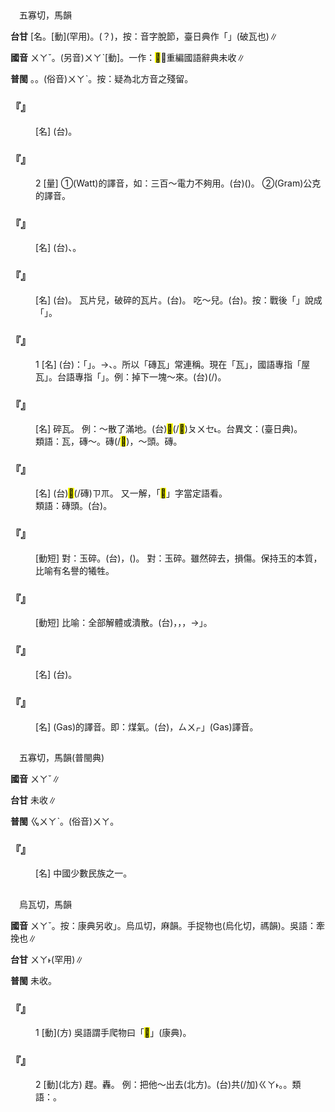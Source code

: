 
=={{ruby|瓦|ㄨㄚˇ}}==

　五寡切，馬韻

'''台甘''' [名{{ruby|]|ㄨㄚˋ}}。[動]{{ruby|(文)|ㄨㄚ˫}}(罕用)。{{ruby|(語)|ㄏㄧㄚ˫}}{{ruby|。|ㄏㄠ˫}}(？)，按：音字脫節，臺日典作「{{ruby|鱟|ㄏㄠ˫}}{{ruby|骿|ㄆㄧㆩ}}{{ruby|<mark>&#xf91e9;</mark>|ㄆㄨㆤ˪}}」(破瓦也)∥

'''國音''' <rt>ㄨㄚˇ</rt>。(另音)<rt>ㄨㄚˋ</rt>[動]。一作：<mark>&#xf9fa7;</mark>，重編國語辭典未收∥

'''普閩''' {{ruby|(文)|ㆣㄨㄚˋ}}。{{ruby|(白)|ㄏㄧㄚ˫}}。(俗音)<rt>ㄨㄚˋ</rt>。按：疑為北方音之殘留。

    

==='''『{{ruby|瓦|ㄨㄚˇ}}{{ruby|盆|ㄆㄣˊ}}』'''===
: [名] (台){{ruby|粗|ㄘㆦ}}{{ruby|<mark>&#xffc5b;</mark>|ㄏㄨㄧˊ}}{{ruby|丌|ㆤ}}{{ruby|面|ㆠㄧㄣ˫}}{{ruby|盆|ㄆㄨㄣˊ}}。
    

==='''『{{ruby|瓦|ㄨㄚˇ}}』'''===
:2  [量] ①(Watt)的譯音，如：三百～電力不夠用。(台){{ruby|三|ㄙㆩ}}{{ruby|百|ㄅㄚㆷ}}{{ruby|瓦|ㄨㄚˋ}}{{ruby|丌|ㆤ}}{{ruby|電|ㄉㄧㄢ˫}}{{ruby|力|ㄌㄧㆤㆶ ͘}}{{ruby|無|ㆠㄜˊ}}{{ruby|夠|ㄍㄠ˪}}({{ruby|無|ㆠㄜˊ}}{{ruby|夠|ㄍㄠ˪}}{{ruby|通|ㄊㄤ}}{{ruby|用|ㄧㆲ˫}}{{ruby|/|ㄧㄥ˫}})。 ②(Gram)公克的譯音。
    

==='''『{{ruby|瓦|ㄨㄚˇ}}{{ruby|壟|ㄌㄨㄥˇ}}』'''===
: [名] (台){{ruby|像|ㄑㄧㆧ˫}}{{ruby|/|ㄑㄧㆫ˫}}{{ruby|壟|ㄌㆲˋ}}、{{ruby|畦|ㄏㆤˊ}}{{ruby|一|ㄐㄧㆵ ͘}}{{ruby|列|ㄌㄧㄚㆵ ͘}}{{ruby|一|ㄐㄧㆵ ͘}}{{ruby|列|ㄌㄧㄚㆵ ͘}}{{ruby|丌|ㆤ}}{{ruby|瓦|ㄏㄧㄚ˫}}{{ruby|/|ㄏㄨㄚ˫}}。
    

==='''『{{ruby|瓦|ㄨㄚˇ}}{{ruby|片|ㄆㄧㄢˋ}}』'''===
: [名] (台){{ruby|厝|ㄘㄨ˪}}{{ruby|瓦|ㄏㄧㄚ˫}}{{ruby|/|ㄏㄨㄚ˫}}。 瓦片兒，破碎的瓦片。(台){{ruby|破|ㄆㄨㄚ˪}}{{ruby|瓦|ㄏㄧㄚ˫}}{{ruby|/|ㄏㄨㄚ˫}}。 吃～兒。(台){{ruby|靠|ㄎㄜ˪}}{{ruby|收|ㄒㄧㄨ}}{{ruby|厝|ㄘㄨ˪}}{{ruby|稅|ㄙㆤ˪}}{{ruby|/|ㄙㄨㆤ˪}}{{ruby|生|ㄒㄧㄥ}}{{ruby|活|ㄨㄚㆷ ͘}}。按：戰後「{{ruby|厝|ㄘㄨ˪}}{{ruby|稅|ㄙㄨㆤ˪}}{{ruby|/|ㄙㆤ˪}}」說成「{{ruby|厝|ㄘㄨ˪}}{{ruby|租|ㄗㆦ}}」。
    

==='''『{{ruby|瓦|ㄨㄚˇ}}』'''===
:1  [名] (台){{ruby|按|ㄢ˪}}：「{{ruby|瓦|ㄏㄧㄚ˫}}」{{ruby|本|ㄅㄨㄣˋ}}{{ruby|義|ㆣㄧ˫}}{{ruby|是|ㄒㄧ˫}}{{ruby|粗|ㄘㆦ}}{{ruby|<mark>&#xffc5b;</mark>|ㄏㄨㄧˊ}}{{ruby|仔|ㄚ}}。→{{ruby|瓦|ㄏㄧㄚ˫}}{{ruby|/|ㄏㄨㄚ˫}}、{{ruby|磚|ㄗㆭ˫}}{{ruby|丌|ㆤ}}{{ruby|總|ㄗㆲˋ}}{{ruby|稱|ㄑㄧㄥ}}。所以「磚瓦」常連稱。現在「瓦」，國語專指「屋瓦」。台語專指「{{ruby|厝|ㄘㄨ˪}}{{ruby|瓦|ㄏㄧㄚ˫}}{{ruby|/|ㄏㄨㄚ˫}}」。例：掉下一塊～來。(台){{ruby|厝|ㄘㄨ˪}}{{ruby|頂|ㄉㄧㄥˋ}}{{ruby|落|ㄌㄚㆶ}}(/{{ruby|加|ㄍㄚ}}{{ruby|落|ㄌㄠㆷ ͘}}){{ruby|一|ㄐㄧㆵ ͘}}{{ruby|塊|ㄉㆤ˪}}{{ruby|瓦|ㄏㄧㄚ˫}}{{ruby|/|ㄏㄨㄚ˫}}{{ruby|落|ㄌㄜㆷ ͘}}{{ruby|來|·ㄌㄞˊ}}。
    

==='''『{{ruby|瓦|ㄨㄚˇ}}{{ruby|碴|ㄔㄚˊ}}{{ruby|兒|ㄦ}}』'''===
: [名] 碎瓦。 例：～散了滿地。(台){{ruby|壆|ㄏㄠ˫}}{{ruby|骿|ㄆㄧㆩ}}<mark>&#xf91e9;</mark>(/<mark>&#xf91b2;</mark>)<rt>ㄆㄨㆤ˪</rt>{{ruby|敥|ㄧㄚ˫}}{{ruby|<mark>&#xffa42;</mark>|ㄍㄚㆷ}}{{ruby|滿|ㄇㄨㄚˋ}}{{ruby|塗|ㄊㆦˊ}}{{ruby|骹|ㄎㄚ}}。台異文：{{ruby|鱟|ㄏㄠ˫}}{{ruby|骿|ㄆㄧㆩ}}{{ruby|<mark>&#xf91e9;</mark>|ㄆㄨㆤ˪}}(臺日典)。
:類語：瓦，磚～。磚(/<mark>&#xf97b4;</mark>)，～頭。{{ruby|甓|ㄆㄧˋ}}磚。
:
    

==='''『{{ruby|磚|ㄓㄨㄢ}}{{ruby|瓦|ㄨㄚˇ}}』'''===
: [名] (台)<mark>&#xf97b4;</mark>(/磚)<rt>ㄗㆭ</rt>{{ruby|仔|ㄚ}}{{ruby|及|ㄍㄚㆴ}}{{ruby|厝|ㄘㄨ˪}}{{ruby|瓦|ㄏㄧㄚ˫}}{{ruby|/|ㄏㄨㄚ˫}}。 又一解，「<mark>&#xf97b4;</mark>」字當定語看。
:類語：磚頭。(台){{ruby|磚|ㄗㆭ}}{{ruby|仔|ㄚ}}{{ruby|埆|ㄍㄚㆶ}}。
:
    

==='''『{{ruby|瓦|ㄨㄚˇ}}{{ruby|全|ㄑㄩㄢˊ}}』'''===
: [動短] 對：玉碎。(台){{ruby|苟|ㄍㆦˋ}}{{ruby|且|ㄑㄧㄚˋ}}{{ruby|活|ㄨㄚㆷ ͘}}{{ruby|命|ㄇㄧㄚ˫}}，{{ruby|失|ㄒㄧㆵ}}{{ruby|去|ㄎㄧ˪}}{{ruby|志|ㄐㄧ˪}}{{ruby|節|ㄐㄧㄚㆵ}}({{ruby|歹|ㄆㄞˋ}}{{ruby|/|ㄆㆮˋ}}{{ruby|名|ㄇㄧㄚˊ}}{{ruby|聲|ㄒㄧㆩ}})。 對：玉碎。雖然碎去，損傷。保持玉的本質，比喻有名譽的犧牲。
    

==='''『{{ruby|瓦|ㄨㄚˇ}}{{ruby|解|ㄐㄧㄝˇ}}』'''===
: [動短] 比喻：全部解體或潰散。(台){{ruby|像|ㄑㄧㆧ˫}}{{ruby|/|ㄑㄧㆫ˫}}{{ruby|厝|ㄘㄨ˪}}{{ruby|瓦|ㄏㄧㄚ˫}}{{ruby|/|ㄏㄨㄚ˫}}{{ruby|<mark>&#xf9075;</mark>|ㄏㄧㄚㆷ}}{{ruby|恁|ㆢㄧㄣ˪}}{{ruby|/|ㄌㄧㄣ˪}}{{ruby|脆|ㄘㄨㄧ˪}}{{ruby|/|ㄘㆤ˪}}{{ruby|弱|ㆢㄧㄜㆷ ͘}}{{ruby|/|ㄌㄧㆦㆶ ͘}}，{{ruby|一|ㄐㄧㆵ ͘}}{{ruby|下|ㆤ˫}}{{ruby|著|ㄉㄧㄜㆷ}}{{ruby|破|ㄆㄨㄚ˪}}{{ruby|去|ㄎㄧ˪}}，{{ruby|散|ㄙㄨㆩ˪}}{{ruby|落|ㄌㄠㆷ ͘}}{{ruby|落|ㄌㄠㆷ ͘}}，{{ruby|<mark>&#xffa45;</mark>|ㆠㆤ˫}}{{ruby|/|ㆠㄨㆤ˫}}{{ruby|得|ㄉㄧㆵ}}{{ruby|通|ㄊㄤ}}→{{ruby|「|ㄉㄤ˪}}」{{ruby|收|ㄒㄧㄨ}}{{ruby|拾|ㄒㄧㆴ ͘}}。
    

==='''『{{ruby|桶|ㄊㄨㄥˇ}}{{ruby|瓦|ㄨㄚˇ}}』'''===
: [名] (台){{ruby|圓|ㆪˊ}}{{ruby|筒|ㄉㄤˊ}}{{ruby|形|ㄏㄧㄥˊ}}{{ruby|丌|ㆤ}}{{ruby|厝|ㄘㄨ˪}}{{ruby|瓦|ㄏㄧㄚ˫}}{{ruby|/|ㄏㄨㄚ˫}}。
    

==='''『{{ruby|瓦|ㄨㄚˇ}}{{ruby|斯|ㄙ}}』'''===
: [名] (Gas)的譯音。即：煤氣。(台){{ruby|瓦|ㄨㄚˋ}}{{ruby|斯|ㄙㄨ}}，{{ruby|「|ㆣㄚㆷ}}<rt>ㄙㄨㆷ</rt>」(Gas)譯音。
    

=={{ruby|佤|ㄨㄚˇ}}==

　五寡切，馬韻(普閩典)

'''國音''' <rt>ㄨㄚˇ</rt>∥

'''台甘''' 未收∥

'''普閩''' <rt>ㆣㄨㄚˋ</rt>。(俗音)<rt>ㄨㄚ</rt>。

    

==='''『{{ruby|佤|ㄨㄚˇ}}{{ruby|族|ㄗㄨˊ}}』'''===
: [名] 中國少數民族之一。
    

=={{ruby|<mark>&#xffee3;</mark>|ㄨㄚˇ}}==

　烏瓦切，馬韻

'''國音''' <rt>ㄨㄚˇ</rt>。按：康典另收{{ruby|「|ㄨㄚ}}」。烏瓜切，麻韻。手捉物也{{ruby|。|ㄨㄚˋ}}(烏化切，禡韻)。吳語：牽挽也∥

'''台甘''' <rt>ㄨㄚ˫</rt>(罕用)∥

'''普閩''' 未收。

    

==='''『{{ruby|<mark>&#xffee3;</mark>|ㄨㄚˇ}}』'''===
:1  [動](方) 吳語謂手爬物曰「<mark>&#xffee3;</mark>」(康典)。
    

==='''『{{ruby|<mark>&#xffee3;</mark>|ㄨㄚˇ}}』'''===
:2  [動](北方) 趕。轟。 例：把他～出去(北方)。(台)共(/加)<rt>ㄍㄚ˫</rt>{{ruby|抔|ㄅㄨㆵ}}{{ruby|出|ㄘㄨㆵ}}{{ruby|去|·ㄎㄧ˪}}。{{ruby|趕|ㄍㄨㆩˋ}}{{ruby|出|ㄘㄨㆵ}}{{ruby|去|·ㄎㄧ˪}}。類語：{{ruby|攆|ㄋㄧㄢˇ}}。
    
